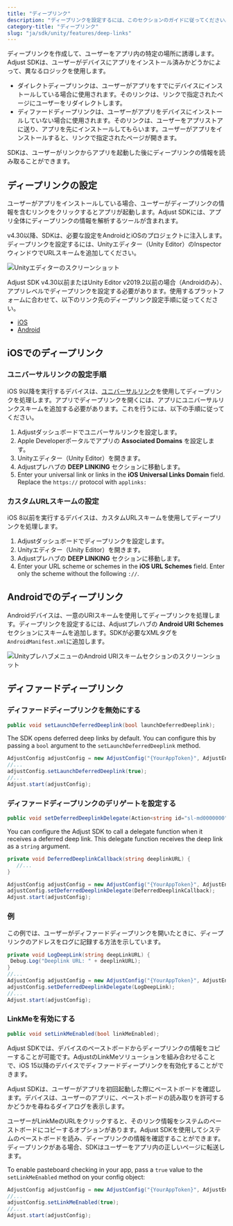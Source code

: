 ```yaml
---
title: "ディープリンク"
description: "ディープリンクを設定するには、このセクションのガイドに従ってください。"
category-title: "ディープリンク"
slug: "ja/sdk/unity/features/deep-links"
---
```


ディープリンクを作成して、ユーザーをアプリ内の特定の場所に誘導します。Adjust SDKは、ユーザーがデバイスにアプリをインストール済みかどうかによって、異なるロジックを使用します。

-  ダイレクトディープリンクは、ユーザーがアプリをすでにデバイスにインストールしている場合に使用されます。そのリンクは、リンクで指定されたページにユーザーをリダイレクトします。
-  ディファードディープリンクは、ユーザーがアプリをデバイスにインストールしていない場合に使用されます。そのリンクは、ユーザーをアプリストアに送り、アプリを先にインストールしてもらいます。ユーザーがアプリをインストールすると、リンクで指定されたページが開きます。

SDKは、ユーザーがリンクからアプリを起動した後にディープリンクの情報を読み取ることができます。

## ディープリンクの設定

ユーザーがアプリをインストールしている場合、ユーザーがディープリンクの情報を含むリンクをクリックするとアプリが起動します。Adjust SDKには、アプリ全体にディープリンクの情報を解析するツールが含まれます。

v4\.30以降、SDKは、必要な設定をAndroidとiOSのプロジェクトに注入します。ディープリンクを設定するには、Unityエディター（Unity Editor）のInspectorウィンドウでURLスキームを追加してください。

![Unityエディターのスクリーンショット](@images/unity/deep-links/1-editor.png)

Adjust SDK v4\.30以前またはUnity Editor v2019\.2以前の場合（Androidのみ）、アプリレベルでディープリンクを設定する必要があります。使用するプラットフォームに合わせて、以下のリンク先のディープリンク設定手順に従ってください。

-  [iOS](/ja/sdk/ios/features/deep-links)
-  [Android](/ja/sdk/android/features/deep-links)

## iOSでのディープリンク

### ユニバーサルリンクの設定手順

iOS 9以降を実行するデバイスは、[ユニバーサルリンク](https://developer.apple.com/library/ios/documentation/General/Conceptual/AppSearch/UniversalLinks.html)を使用してディープリンクを処理します。アプリでディープリンクを開くには、アプリにユニバーサルリンクスキームを追加する必要があります。これを行うには、以下の手順に従ってください。

1. Adjustダッシュボードでユニバーサルリンクを設定します。
2. Apple Developerポータルでアプリの **Associated Domains** を設定します。
3. Unityエディター（Unity Editor）を開きます。
4. Adjustプレハブの **DEEP LINKING** セクションに移動します。
5. Enter your universal link or links in the **iOS Universal Links Domain** field. Replace the `https://` protocol with `applinks:`

### カスタムURLスキームの設定

iOS 8以前を実行するデバイスは、カスタムURLスキームを使用してディープリンクを処理します。

1. Adjustダッシュボードでディープリンクを設定します。
2. Unityエディター（Unity Editor）を開きます。
3. Adjustプレハブの **DEEP LINKING** セクションに移動します。
4. Enter your URL scheme or schemes in the **iOS URL Schemes** field. Enter only the scheme without the following `://`.

## Androidでのディープリンク

Androidデバイスは、一意のURIスキームを使用してディープリンクを処理します。ディープリンクを設定するには、Adjustプレハブの **Android URI Schemes** セクションにスキームを追加します。SDKが必要なXMLタグを`AndroidManifest.xml`に追加します。

![UnityプレハブメニューのAndroid URIスキームセクションのスクリーンショット](@images/unity/deep-links/2-uri-schemes.png)

## ディファードディープリンク

### ディファードディープリンクを無効にする

```cs
public void setLaunchDeferredDeeplink(bool launchDeferredDeeplink);
```

The SDK opens deferred deep links by default. You can configure this by passing a `bool` argument to the `setLaunchDeferredDeeplink` method.

```cs
AdjustConfig adjustConfig = new AdjustConfig("{YourAppToken}", AdjustEnvironment.Sandbox);
//...
adjustConfig.setLaunchDeferredDeeplink(true);
//...
Adjust.start(adjustConfig);
```

### ディファードディープリンクのデリゲートを設定する

```cs
public void setDeferredDeeplinkDelegate(Action<string id="sl-md0000000"> deferredDeeplinkDelegate, string sceneName = "Adjust");
```

You can configure the Adjust SDK to call a delegate function when it receives a deferred deep link. This delegate function receives the deep link as a `string` argument.

```cs
private void DeferredDeeplinkCallback(string deeplinkURL) {
   //...
}

AdjustConfig adjustConfig = new AdjustConfig("{YourAppToken}", AdjustEnvironment.Sandbox);
adjustConfig.setDeferredDeeplinkDelegate(DeferredDeeplinkCallback);
Adjust.start(adjustConfig);
```

### 例

この例では、ユーザーがディファードディープリンクを開いたときに、ディープリンクのアドレスをログに記録する方法を示しています。

```cs
private void LogDeepLink(string deepLinkURL) {
 Debug.Log("Deeplink URL: " + deeplinkURL);
}
//...
AdjustConfig adjustConfig = new AdjustConfig("{YourAppToken}", AdjustEnvironment.Sandbox);
adjustConfig.setDeferredDeeplinkDelegate(LogDeepLink);
//...
Adjust.start(adjustConfig);
```

### LinkMeを有効にする

```cs
public void setLinkMeEnabled(bool linkMeEnabled);
```

Adjust SDKでは、デバイスのペーストボードからディープリンクの情報をコピーすることが可能です。AdjustのLinkMeソリューションを組み合わせることで、iOS 15以降のデバイスでディファードディープリンクを有効化することができます。

<Callout type="important">

Adjust SDKは、ユーザーがアプリを初回起動した際にペーストボードを確認します。デバイスは、ユーザーのアプリに、ペーストボードの読み取りを許可するかどうかを尋ねるダイアログを表示します。

</Callout>

ユーザーがLinkMeのURLをクリックすると、そのリンク情報をシステムのペーストボードにコピーするオプションがあります。Adjust SDKを使用してシステムのペーストボードを読み、ディープリンクの情報を確認することができます。ディープリンクがある場合、SDKはユーザーをアプリ内の正しいページに転送します。

To enable pasteboard checking in your app, pass a `true` value to the `setLinkMeEnabled` method on your config object:

```cs
AdjustConfig adjustConfig = new AdjustConfig("{YourAppToken}", AdjustEnvironment.Sandbox, true);
//...
adjustConfig.setLinkMeEnabled(true);
//...
Adjust.start(adjustConfig);
```
